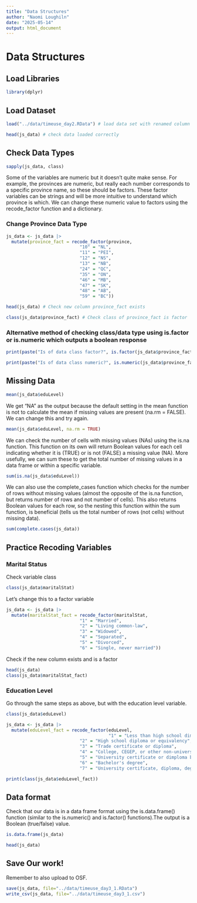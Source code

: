---
title: "Data Structures"
author: "Naomi Loughiln"
date: "2025-05-14"
output: html_document
---
# Data Structures 

## Load Libraries 
```{r}
library(dplyr)
```

## Load Dataset 

```{r}
load("../data/timeuse_day2.RData") # load data set with renamed column 

head(js_data) # check data loaded correctly
```

## Check Data Types

```{r}
sapply(js_data, class)
```


Some of the variables are numeric but it doesn't quite make sense. For example, the provinces are numeric, but really each number corresponds to a specific province name, so these should be factors. These factor variables can be strings and will be more intuitive to understand which province is which. We can change these numeric value to factors using the recode_factor function and a dictionary. 

### Change Province Data Type 

```{r}
js_data <- js_data |> 
  mutate(province_fact = recode_factor(province, 
                            "10" = "NL", 
                            "11" = "PEI", 
                            "12" = "NS",
                            "13" = "NB", 
                            "24" = "QC", 
                            "35" = "ON", 
                            "46" = "MB", 
                            "47" = "SK", 
                            "48" = "AB", 
                            "59" = "BC"))

head(js_data) # Check new column province_fact exists 

class(js_data$province_fact) # Check class of province_fact is factor 
```

### Alternative method of checking class/data type using is.factor or is.numeric which outputs a boolean response 

```{r}
print(paste("Is of data class factor?", is.factor(js_data$province_fact)))

print(paste("Is of data class numeric?", is.numeric(js_data$province_fact)))

```

## Missing Data 

```{r, echo = TRUE}
mean(js_data$eduLevel)
```

We get "NA" as the output because the default setting in the mean function is not to calculate the mean if missing values are present (na.rm = FALSE). We can change this and try again. 

```{r}
mean(js_data$eduLevel, na.rm = TRUE)
```

We can check the number of cells with missing values (NAs) using the is.na function. This function on its own will return Boolean values for each cell indicating whether it is (TRUE) or is not (FALSE) a missing value (NA). More usefully, we can sum these to get the total number of missing values in a data frame or within a specific variable.  

```{r, echo = TRUE}
sum(is.na(js_data$eduLevel))
```

We can also use the complete_cases function which checks for the number of rows without missing values (almost the opposite of the is.na function, but returns number of rows and not number of cells). This also returns Boolean values for each row, so the nesting this function within the sum function, is beneficial (tells us the total number of rows (not cells) without missing data).

```{r}
sum(complete.cases(js_data))
```

## Practice Recoding Variables 

### Marital Status

Check variable class

```{r}
class(js_data$maritalStat)
```

Let's change this to a factor variable 

```{r}
js_data <- js_data |>
  mutate(maritalStat_fact = recode_factor(maritalStat, 
                            "1" = "Married", 
                            "2" = "Living common-law", 
                            "3" = "Widowed",
                            "4" = "Separated", 
                            "5" = "Divorced", 
                            "6" = "Single, never married"))
```

Check if the new column exists and is a factor 

```{r}
head(js_data)
class(js_data$maritalStat_fact)
```

### Education Level 

Go through the same steps as above, but with the education level variable. 

```{r}
class(js_data$eduLevel)

js_data <- js_data |>
  mutate(eduLevel_fact = recode_factor(eduLevel,
                                       "1" = "Less than high school dimploma or its equivalent",
                            "2" = "High school diploma or equivalency",
                            "3" = "Trade certificate or diploma",
                            "4" = "College, CEGEP, or other non-university certificate or dimploma",
                            "5" = "University certificate or dimploma below the bachelor's level",
                            "6" = "Bachelor's degree",
                            "7" = "University certificate, diploma, degree above the BA level"))

print(class(js_data$eduLevel_fact))

```


## Data format 

Check that our data is in a data frame format using the is.data.frame() function (similar to the is.numeric() and is.factor() functions).The output is a Boolean (true/false) value. 

```{r}
is.data.frame(js_data)
```

```{r}
head(js_data)
```

## Save Our work!

Remember to also upload to OSF.

```{r}
save(js_data, file="../data/timeuse_day3_1.RData")
write_csv(js_data, file="../data/timeuse_day3_1.csv")
```

